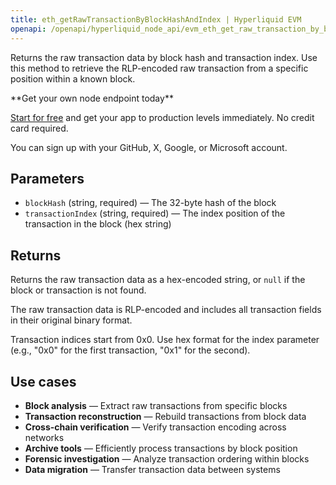 ```yaml
---
title: eth_getRawTransactionByBlockHashAndIndex | Hyperliquid EVM
openapi: /openapi/hyperliquid_node_api/evm_eth_get_raw_transaction_by_block_hash_and_index.json post /evm
---
```


Returns the raw transaction data by block hash and transaction index. Use this method to retrieve the RLP-encoded raw transaction from a specific position within a known block.

<Check>
**Get your own node endpoint today**

[Start for free](https://console.chainstack.com/) and get your app to production levels immediately. No credit card required.

You can sign up with your GitHub, X, Google, or Microsoft account.
</Check>

## Parameters

* `blockHash` (string, required) — The 32-byte hash of the block
* `transactionIndex` (string, required) — The index position of the transaction in the block (hex string)

## Returns

Returns the raw transaction data as a hex-encoded string, or `null` if the block or transaction is not found.

The raw transaction data is RLP-encoded and includes all transaction fields in their original binary format.

<Note>
Transaction indices start from 0x0. Use hex format for the index parameter (e.g., "0x0" for the first transaction, "0x1" for the second).
</Note>

## Use cases

* **Block analysis** — Extract raw transactions from specific blocks
* **Transaction reconstruction** — Rebuild transactions from block data
* **Cross-chain verification** — Verify transaction encoding across networks
* **Archive tools** — Efficiently process transactions by block position
* **Forensic investigation** — Analyze transaction ordering within blocks
* **Data migration** — Transfer transaction data between systems